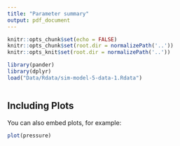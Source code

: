 ```yaml
---
title: "Parameter summary"
output: pdf_document
---
```


```r
knitr::opts_chunk$set(echo = FALSE)
knitr::opts_chunk$set(root.dir = normalizePath('..'))
knitr::opts_knit$set(root.dir = normalizePath('..'))
```
```r
library(pander)
library(dplyr)
load("Data/Rdata/sim-model-5-data-1.Rdata")



```
## Including Plots

You can also embed plots, for example:

```r
plot(pressure)
```
